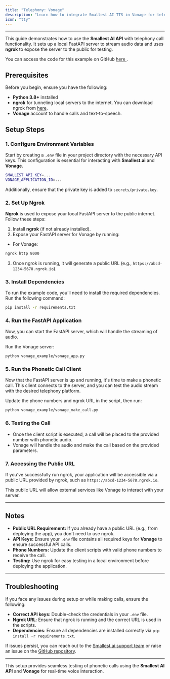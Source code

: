 ```yaml
---
title: "Telephony: Vonage"
description: "Learn how to integrate Smallest AI TTS in Vonage for telephony solutions."
icon: "tty"
---
```


---

This guide demonstrates how to use the **Smallest AI API** with telephony call functionality. It sets up a local FastAPI server to stream audio data and uses **ngrok** to expose the server to the public for testing.    

You can access the code for this example on GitHub [here <Icon icon="arrow-up-right-from-square" iconType="solid" />](https://github.com/smallest-inc/waves-examples/tree/main/lightning/telephone_example/vonage_example).


## Prerequisites

Before you begin, ensure you have the following:

- **Python 3.8+** installed
- **ngrok** for tunneling local servers to the internet. You can download ngrok from [here](https://ngrok.com/download).
- **Vonage** account to handle calls and text-to-speech.

## Setup Steps

### 1. Configure Environment Variables

Start by creating a `.env` file in your project directory with the necessary API keys. This configuration is essential for interacting with **Smallest.ai** and **Vonage**.

```bash
SMALLEST_API_KEY=...
VONAGE_APPLICATION_ID=...
```

Additionally, ensure that the private key is added to `secrets/private.key`.

### 2. Set Up Ngrok

**Ngrok** is used to expose your local FastAPI server to the public internet. Follow these steps:

1. Install **ngrok** (if not already installed).
2. Expose your FastAPI server for Vonage by running:

- For Vonage:
```bash
ngrok http 8000
```

3. Once ngrok is running, it will generate a public URL (e.g., `https://abcd-1234-5678.ngrok.io`).

### 3. Install Dependencies

To run the example code, you’ll need to install the required dependencies. Run the following command:

```bash
pip install -r requirements.txt
```

### 4. Run the FastAPI Application

Now, you can start the FastAPI server, which will handle the streaming of audio.

Run the Vonage server:

```bash
python vonage_example/vonage_app.py
```

### 5. Run the Phonetic Call Client

Now that the FastAPI server is up and running, it's time to make a phonetic call. This client connects to the server, and you can test the audio stream with the desired telephony platform.

Update the phone numbers and ngrok URL in the script, then run:

```bash
python vonage_example/vonage_make_call.py
```

### 6. Testing the Call

- Once the client script is executed, a call will be placed to the provided number with phonetic audio.
- Vonage will handle the audio and make the call based on the provided parameters.
  
### 7. Accessing the Public URL

If you’ve successfully run ngrok, your application will be accessible via a public URL provided by ngrok, such as `https://abcd-1234-5678.ngrok.io`.

This public URL will allow external services like Vonage to interact with your server.

---

## Notes

- **Public URL Requirement:** If you already have a public URL (e.g., from deploying the app), you don't need to use ngrok.
- **API Keys:** Ensure your `.env` file contains all required keys for **Vonage** to ensure successful API calls.
- **Phone Numbers:** Update the client scripts with valid phone numbers to receive the call.
- **Testing:** Use ngrok for easy testing in a local environment before deploying the application.

---

## Troubleshooting

If you face any issues during setup or while making calls, ensure the following:

- **Correct API keys**: Double-check the credentials in your `.env` file.
- **Ngrok URL**: Ensure that ngrok is running and the correct URL is used in the scripts.
- **Dependencies**: Ensure all dependencies are installed correctly via `pip install -r requirements.txt`.

If issues persist, you can reach out to the [Smallest.ai support team](https://discord.gg/Ub25S48hSf) or raise an issue on the [GitHub repository](https://github.com/smallest-inc).

---

This setup provides seamless testing of phonetic calls using the **Smallest AI API** and **Vonage** for real-time voice interaction.